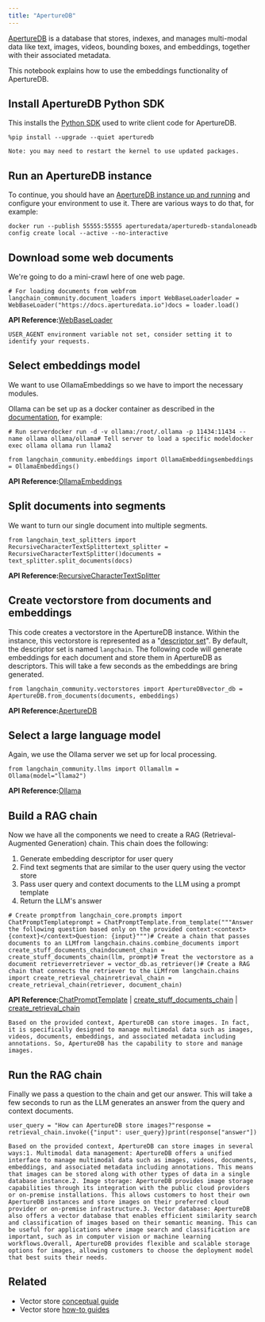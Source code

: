 ```yaml
---
title: "ApertureDB"
---
```


[ApertureDB](https://docs.aperturedata.io) is a database that stores, indexes, and manages multi-modal data like text, images, videos, bounding boxes, and embeddings, together with their associated metadata.

This notebook explains how to use the embeddings functionality of ApertureDB.

## Install ApertureDB Python SDK

This installs the [Python SDK](https://docs.aperturedata.io/category/aperturedb-python-sdk) used to write client code for ApertureDB.

```
%pip install --upgrade --quiet aperturedb
```

```
Note: you may need to restart the kernel to use updated packages.
```

## Run an ApertureDB instance

To continue, you should have an [ApertureDB instance up and running](https://docs.aperturedata.io/HowToGuides/start/Setup) and configure your environment to use it. There are various ways to do that, for example:

```
docker run --publish 55555:55555 aperturedata/aperturedb-standaloneadb config create local --active --no-interactive
```

## Download some web documents

We're going to do a mini-crawl here of one web page.

```
# For loading documents from webfrom langchain_community.document_loaders import WebBaseLoaderloader = WebBaseLoader("https://docs.aperturedata.io")docs = loader.load()
```

**API Reference:**[WebBaseLoader](https://python.langchain.com/api_reference/community/document_loaders/langchain_community.document_loaders.web_base.WebBaseLoader.html)

```
USER_AGENT environment variable not set, consider setting it to identify your requests.
```

## Select embeddings model

We want to use OllamaEmbeddings so we have to import the necessary modules.

Ollama can be set up as a docker container as described in the [documentation](https://hub.docker.com/r/ollama/ollama), for example:

```
# Run serverdocker run -d -v ollama:/root/.ollama -p 11434:11434 --name ollama ollama/ollama# Tell server to load a specific modeldocker exec ollama ollama run llama2
```

```
from langchain_community.embeddings import OllamaEmbeddingsembeddings = OllamaEmbeddings()
```

**API Reference:**[OllamaEmbeddings](https://python.langchain.com/api_reference/community/embeddings/langchain_community.embeddings.ollama.OllamaEmbeddings.html)

## Split documents into segments

We want to turn our single document into multiple segments.

```
from langchain_text_splitters import RecursiveCharacterTextSplittertext_splitter = RecursiveCharacterTextSplitter()documents = text_splitter.split_documents(docs)
```

**API Reference:**[RecursiveCharacterTextSplitter](https://python.langchain.com/api_reference/text_splitters/character/langchain_text_splitters.character.RecursiveCharacterTextSplitter.html)

## Create vectorstore from documents and embeddings

This code creates a vectorstore in the ApertureDB instance. Within the instance, this vectorstore is represented as a "[descriptor set](https://docs.aperturedata.io/category/descriptorset-commands)". By default, the descriptor set is named `langchain`. The following code will generate embeddings for each document and store them in ApertureDB as descriptors. This will take a few seconds as the embeddings are bring generated.

```
from langchain_community.vectorstores import ApertureDBvector_db = ApertureDB.from_documents(documents, embeddings)
```

**API Reference:**[ApertureDB](https://python.langchain.com/api_reference/community/vectorstores/langchain_community.vectorstores.aperturedb.ApertureDB.html)

## Select a large language model

Again, we use the Ollama server we set up for local processing.

```
from langchain_community.llms import Ollamallm = Ollama(model="llama2")
```

**API Reference:**[Ollama](https://python.langchain.com/api_reference/community/llms/langchain_community.llms.ollama.Ollama.html)

## Build a RAG chain

Now we have all the components we need to create a RAG (Retrieval-Augmented Generation) chain. This chain does the following:

1. Generate embedding descriptor for user query
2. Find text segments that are similar to the user query using the vector store
3. Pass user query and context documents to the LLM using a prompt template
4. Return the LLM's answer

```
# Create promptfrom langchain_core.prompts import ChatPromptTemplateprompt = ChatPromptTemplate.from_template("""Answer the following question based only on the provided context:<context>{context}</context>Question: {input}""")# Create a chain that passes documents to an LLMfrom langchain.chains.combine_documents import create_stuff_documents_chaindocument_chain = create_stuff_documents_chain(llm, prompt)# Treat the vectorstore as a document retrieverretriever = vector_db.as_retriever()# Create a RAG chain that connects the retriever to the LLMfrom langchain.chains import create_retrieval_chainretrieval_chain = create_retrieval_chain(retriever, document_chain)
```

**API Reference:**[ChatPromptTemplate](https://python.langchain.com/api_reference/core/prompts/langchain_core.prompts.chat.ChatPromptTemplate.html) | [create\_stuff\_documents\_chain](https://python.langchain.com/api_reference/langchain/chains/langchain.chains.combine_documents.stuff.create_stuff_documents_chain.html) | [create\_retrieval\_chain](https://python.langchain.com/api_reference/langchain/chains/langchain.chains.retrieval.create_retrieval_chain.html)

```
Based on the provided context, ApertureDB can store images. In fact, it is specifically designed to manage multimodal data such as images, videos, documents, embeddings, and associated metadata including annotations. So, ApertureDB has the capability to store and manage images.
```

## Run the RAG chain

Finally we pass a question to the chain and get our answer. This will take a few seconds to run as the LLM generates an answer from the query and context documents.

```
user_query = "How can ApertureDB store images?"response = retrieval_chain.invoke({"input": user_query})print(response["answer"])
```

```
Based on the provided context, ApertureDB can store images in several ways:1. Multimodal data management: ApertureDB offers a unified interface to manage multimodal data such as images, videos, documents, embeddings, and associated metadata including annotations. This means that images can be stored along with other types of data in a single database instance.2. Image storage: ApertureDB provides image storage capabilities through its integration with the public cloud providers or on-premise installations. This allows customers to host their own ApertureDB instances and store images on their preferred cloud provider or on-premise infrastructure.3. Vector database: ApertureDB also offers a vector database that enables efficient similarity search and classification of images based on their semantic meaning. This can be useful for applications where image search and classification are important, such as in computer vision or machine learning workflows.Overall, ApertureDB provides flexible and scalable storage options for images, allowing customers to choose the deployment model that best suits their needs.
```

## Related

* Vector store [conceptual guide](/oss/concepts/vectorstores)
* Vector store [how-to guides](/oss/how_to/#vector-stores)
